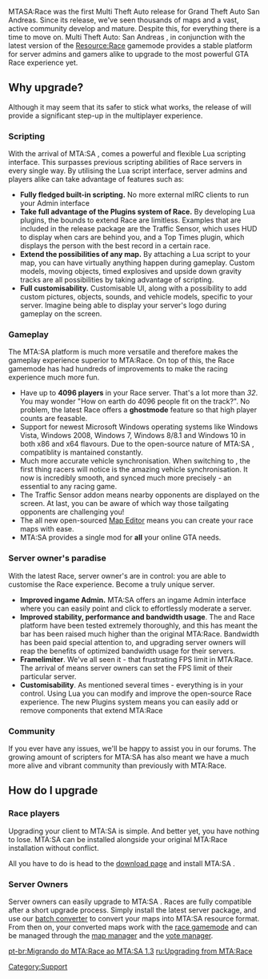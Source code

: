 
MTASA:Race was the first Multi Theft Auto release for Grand Theft Auto San Andreas.  Since its release, we've seen thousands of maps and a vast, active community develop and mature.  Despite this, for everything there is a time to move on.  Multi Theft Auto: San Andreas {{padleft:|3|{{Current Version|full}}}}, in conjunction with the latest version of the [[/Resource:Race.md|Resource:Race]] gamemode provides a stable platform for server admins and gamers alike to upgrade to the most powerful GTA Race experience yet.

== Why upgrade? ==
Although it may seem that its safer to stick what works, the release of {{padleft:|3|{{Current Version|full}}}} will provide a significant step-up in the multiplayer experience.

=== Scripting ===
With the arrival of MTA:SA {{padleft:|3|{{Current Version|full}}}}, comes a powerful and flexible Lua scripting interface.  This surpasses previous scripting abilities of Race servers in every single way.  By utilising the Lua script interface, server admins and players alike can take advantage of features such as:
* '''Fully fledged built-in scripting.'''  No more external mIRC clients to run your Admin interface
* '''Take full advantage of the Plugins system of Race.'''  By developing Lua plugins, the bounds to extend Race are limitless.  Examples that are included in the release package are the Traffic Sensor, which uses HUD to display when cars are behind you, and a Top Times plugin, which displays the person with the best record in a certain race.
* '''Extend the possibilities of any map.'''  By attaching a Lua script to your map, you can have virtually anything happen during gameplay.  Custom models, moving objects, timed explosives and upside down gravity tracks are all possibilities by taking advantage of scripting.
* '''Full customisability.''' Customisable UI, along with a possibility to add custom pictures, objects, sounds, and vehicle models, specific to your server.  Imagine being able to display your server's logo during gameplay on the screen.

=== Gameplay ===
The MTA:SA {{padleft:|3|{{Current Version|full}}}} platform is much more versatile and therefore makes the gameplay experience superior to MTA:Race.  On top of this, the Race gamemode has had hundreds of improvements to make the racing experience much more fun.
* Have up to '''4096 players''' in your Race server.  That's a lot more than ''32''.  You may wonder "How on earth do 4096 people fit on the track?".  No problem, the latest Race offers a '''ghostmode''' feature so that high player counts are feasable.
* Support for newest Microsoft Windows operating systems like Windows Vista, Windows 2008, Windows 7, Windows 8/8.1 and Windows 10 in both x86 and x64 flavours.  Due to the open-source nature of MTA:SA {{padleft:|3|{{Current Version|full}}}}, compatiblity is mantained constantly.
* Much more accurate vehicle synchronisation.  When switching to {{padleft:|3|{{Current Version|full}}}}, the first thing racers will notice is the amazing vehicle synchronisation.  It now is incredibly smooth, and synced much more precisely - an essential to any racing game.
* The Traffic Sensor addon means nearby opponents are displayed on the screen.  At last, you can be aware of which way those tailgating opponents are challenging you!
* The all new open-sourced [[/Resource:Editor.md|Map Editor]] means you can create your race maps with ease.
* MTA:SA {{padleft:|3|{{Current Version|full}}}} provides a single mod for '''all''' your online GTA needs.

=== Server owner's paradise ===
With the latest Race, server owner's are in control: you are able to customise the Race experience.  Become a truly unique server.
* '''Improved ingame Admin.'''  MTA:SA {{padleft:|3|{{Current Version|full}}}} offers an ingame Admin interface where you can easily point and click to effortlessly moderate a server.
* '''Improved stability, performance and bandwidth usage'''.  The {{padleft:|3|{{Current Version|full}}}} and Race platform have been tested extremely thoroughly, and this has meant the bar has been raised much higher than the original MTA:Race.  Bandwidth has been paid special attention to, and upgrading server owners will reap the benefits of optimized bandwidth usage for their servers.
* '''Framelimiter'''.  We've all seen it - that frustrating FPS limit in MTA:Race.  The arrival of {{padleft:|3|{{Current Version|full}}}} means server owners can set the FPS limit of their particular server.
* '''Customisability'''.  As mentioned several times - everything is in your control.  Using Lua you can modify and improve the open-source Race experience.  The new Plugins system means you can easily add or remove components that extend MTA:Race

=== Community ===
If you ever have any issues, we'll be happy to assist you in our forums.  The growing amount of scripters for MTA:SA {{padleft:|3|{{Current Version|full}}}} has also meant we have a much more alive and vibrant community than previously with MTA:Race.

== How do I upgrade ==
=== Race players ===
Upgrading your client to MTA:SA {{padleft:|3|{{Current Version|full}}}} is simple. And better yet, you have nothing to lose. MTA:SA {{padleft:|3|{{Current Version|full}}}} can be installed alongside your original MTA:Race installation without conflict.

All you have to do is head to the [http://www.mtasa.com/ download page] and install MTA:SA {{padleft:|3|{{Current Version|full}}}}.

=== Server Owners ===
Server owners can easily upgrade to MTA:SA {{padleft:|3|{{Current Version|full}}}}.  Races are fully compatible after a short upgrade process.  Simply install the latest server package, and use our [http://files.mtasa.com/apps/1.0/raceconv.zip batch converter] to convert your maps into MTA:SA {{padleft:|3|{{Current Version|full}}}} resource format. From then on, your converted maps work with the [[/Resource:race.md|race gamemode]] and can be managed through the [[/Resource:mapmanager.md|map manager]] and the [[/Resource:votemanager.md|vote manager]].

[[/pt-br:Migrando do MTA:Race ao MTA:SA 1.3.md|pt-br:Migrando do MTA:Race ao MTA:SA 1.3]]
[[/ru:Upgrading from MTA:Race.md|ru:Upgrading from MTA:Race]]

[[/Category:Support.md|Category:Support]]